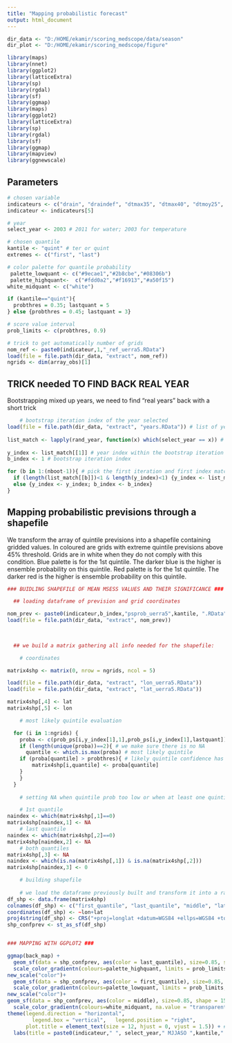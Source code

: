 ```yaml
---
title: "Mapping probabilistic forecast"
output: html_document
---
```


```r

dir_data <- "D:/HOME/ekamir/scoring_medscope/data/season" 
dir_plot <- "D:/HOME/ekamir/scoring_medscope/figure" 

library(maps)
library(nnet)
library(ggplot2)
library(latticeExtra)
library(sp)
library(rgdal)
library(sf)
library(ggmap)
library(maps)
library(ggplot2)
library(latticeExtra)
library(sp)
library(rgdal)
library(sf)
library(ggmap)
library(mapview)
library(ggnewscale)

```

## Parameters 

```r

# chosen variable
indicateurs <- c("drain", "draindef", "dtmax35", "dtmax40", "dtmoy25", "drywav", "heatwav") 
indicateur <- indicateurs[5]

# year
select_year <- 2003 # 2011 for water; 2003 for temperature

# chosen quantile
kantile <- "quint" # ter or quint
extremes <- c("first", "last")

# color palette for quantile probability
 palette_lowquant <- c("#9ecae1","#2b8cbe","#08306b")
 palette_highquant<-  c("#fdd0a2","#f16913","#a50f15")
white_midquant <- c("white")

if (kantile=="quint"){
  probthres = 0.35; lastquant = 5
} else {probthres = 0.45; lastquant = 3}

# score value interval
prob_limits <- c(probthres, 0.9)

# trick to get automatically number of grids 
nom_ref <- paste0(indicateur,1,"_ref_uerra5.RData")
load(file = file.path(dir_data, "extract", nom_ref))
ngrids <- dim(array_obs)[1]

```

## TRICK needed TO FIND BACK REAL YEAR

Bootstrapping mixed up years, we need to find "real years" back with a short trick

```r

    # bootstrap iteration index of the year selected
load(file = file.path(dir_data, "extract", "years.RData")) # list of years in each bootstrap iteration
     
list_match <- lapply(rand_year, function(x) which(select_year == x)) # list of matchs between list of years randomly generated for the bootstrap and the year we are interested in
     
y_index <- list_match[[1]] # year index within the bootstrap iteration
b_index <- 1 # bootstrap iteration index

for (b in 1:(nboot-1)){ # pick the first iteration and first index matching the year we are looking for
  if (length(list_match[[b]])<1 & length(y_index)<1) {y_index <- list_match[[b+1]]; b_index <- b+1}
  else {y_index <- y_index; b_index <- b_index}
}

```

## Mapping probabilistic previsions through a shapefile

We transform the array of quintile previsions into a shapefile containing gridded values.
In coloured are grids with extreme quintile previsions above 45% threshold. Grids are in white when they do not comply with this condition.
Blue palette is for the 1st quintile. The darker blue is the higher is ensemble probability on this quintile.
Red palette is for the 1st quintile. The darker red is the higher is ensemble probability on this quintile.

```r

### BUIDLING SHAPEFILE OF MEAN MSESS VALUES AND THEIR SIGNIFICANCE ###

  ## loading dataframe of prevision and grid coordinates

nom_prev <- paste0(indicateur,b_index,"psprob_uerra5",kantile, ".RData")
load(file = file.path(dir_data, "extract", nom_prev))

 
  
  ## we build a matrix gathering all info needed for the shapefile:

    # coordinates

matrix4shp <- matrix(0, nrow = ngrids, ncol = 5)

load(file = file.path(dir_data, "extract", "lon_uerra5.RData"))
load(file = file.path(dir_data, "extract", "lat_uerra5.RData"))

matrix4shp[,4] <- lat
matrix4shp[,5] <- lon

    # most likely quintile evaluation

  for (i in 1:ngrids) {
    proba <- c(prob_ps[i,y_index[1],1],prob_ps[i,y_index[1],lastquant]) # we create a vector of quintile 1 and quintile 5 proba
    if (length(unique(proba))==2){ # we make sure there is no NA
      quantile <- which.is.max(proba) # most likely quintile
    if (proba[quantile] > probthres){ # likely quintile confidence has to exceed 45%
        matrix4shp[i,quantile] <- proba[quantile]
    }
    }
  }
    
    # setting NA when quintile prob too low or when at least one quintile prob is NA

    # 1st quantile
naindex <- which(matrix4shp[,1]==0) 
matrix4shp[naindex,1] <- NA
    # last quantile
naindex <- which(matrix4shp[,2]==0) 
matrix4shp[naindex,2] <- NA
    # both quantiles
matrix4shp[,3] <- NA
naindex <- which(is.na(matrix4shp[,1]) & is.na(matrix4shp[,2])) 
matrix4shp[naindex,3] <- 0

    # building shapefile 
    
    # we load the dataframe previously built and transform it into a raster
df_shp <- data.frame(matrix4shp)
colnames(df_shp) <- c("first_quantile", "last_quantile", "middle", "lat","lon")
coordinates(df_shp) <- ~lon+lat
proj4string(df_shp) <- CRS("+proj=longlat +datum=WGS84 +ellps=WGS84 +towgs84=0,0,0")
shp_confprev <- st_as_sf(df_shp)


### MAPPING WITH GGPLOT2 ###

ggmap(back_map) +
  geom_sf(data = shp_confprev, aes(color = last_quantile), size=0.85, shape = 15) +
  scale_color_gradientn(colours=palette_highquant, limits = prob_limits, na.value = "transparent", guide = guide_colorbar(barwidth = 10, barheight = 0.5, nbin = 5, title = "last quantile probability", order = 3))+
new_scale("color")+
  geom_sf(data = shp_confprev, aes(color = first_quantile), size=0.85, shape = 15) + 
  scale_color_gradientn(colours=palette_lowquant, limits = prob_limits, na.value = "transparent", guide = guide_colorbar(barwidth = 10, barheight = 0.5, nbin = 5, title = "1st quantile probability", order = 1)) +
new_scale("color")+
geom_sf(data = shp_confprev, aes(color = middle), size=0.85, shape = 15) +
  scale_color_gradientn(colours=white_midquant, na.value = "transparent", guide = guide_colorbar(barwidth = 1.5, barheight = 0.5, label = FALSE, frame.colour = "black", title = "no outstanding extreme", order = 2))+
theme(legend.direction = "horizontal",
        legend.box = "vertical",   legend.position = "right",
      plot.title = element_text(size = 12, hjust = 0, vjust = 1.5)) + #
  labs(title = paste0(indicateur," ", select_year," MJJASO ",kantile," forecast "))


```

